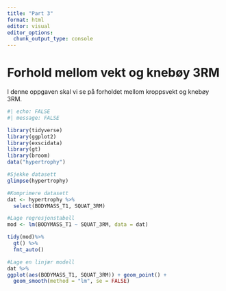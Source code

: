 ```yaml
---
title: "Part 3"
format: html
editor: visual
editor_options: 
  chunk_output_type: console
---
```


# Forhold mellom vekt og knebøy 3RM

I denne oppgaven skal vi se på forholdet mellom kroppsvekt og knebøy 3RM.

```r
#| echo: FALSE
#| message: FALSE

library(tidyverse)
library(ggplot2)
library(exscidata)
library(gt)
library(broom)
data("hypertrophy")

#Sjekke datasett
glimpse(hypertrophy)

```

```r
#Komprimere datasett
dat <- hypertrophy %>%
  select(BODYMASS_T1, SQUAT_3RM)

#Lage regresjonstabell
mod <- lm(BODYMASS_T1 ~ SQUAT_3RM, data = dat)

tidy(mod)%>%
  gt() %>%
  fmt_auto()

```

```r
#Lage en linjær modell
dat %>%
ggplot(aes(BODYMASS_T1, SQUAT_3RM)) + geom_point() +
  geom_smooth(method = "lm", se = FALSE)


```
